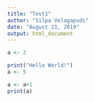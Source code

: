```yaml
---
title: "Test1"
author: "Silpa Velagapudi"
date: "August 21, 2019"
output: html_document
---
```

```r
a <- 2

```



```r
print("Hello World!")
a <- 5
```

```r
a <- a+1
print(a)
```